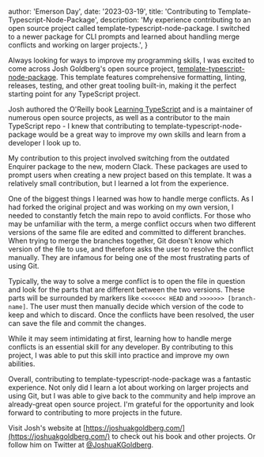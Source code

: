 
  author: 'Emerson Day',
  date: '2023-03-19',
  title: 'Contributing to Template-Typescript-Node-Package',
  description:
    'My experience contributing to an open source project called template-typescript-node-package. I switched to a newer package for CLI prompts and learned about handling merge conflicts and working on larger projects.',
}


Always looking for ways to improve my programming skills, I was excited to come across Josh Goldberg's open source project, [template-typescript-node-package](https://github.com/JoshuaKGoldberg/template-typescript-node-package). This template features comprehensive formatting, linting, releases, testing, and other great tooling built-in, making it the perfect starting point for any TypeScript project.

Josh authored the O'Reilly book [Learning TypeScript](http://www.https://www.learningtypescript.com/) and is a maintainer of numerous open source projects, as well as a contributor to the main TypeScript repo - I knew that contributing to template-typescript-node-package would be a great way to improve my own skills and learn from a developer I look up to.

My contribution to this project involved switching from the outdated Enquirer package to the new, modern Clack. These packages are used to prompt users when creating a new project based on this template. It was a relatively small contribution, but I learned a lot from the experience.

One of the biggest things I learned was how to handle merge conflicts. As I had forked the original project and was working on my own version, I needed to constantly fetch the main repo to avoid conflicts. For those who may be unfamiliar with the term, a merge conflict occurs when two different versions of the same file are edited and committed to different branches. When trying to merge the branches together, Git doesn't know which version of the file to use, and therefore asks the user to resolve the conflict manually. They are infamous for being one of the most frustrating parts of using Git.

Typically, the way to solve a merge conflict is to open the file in question and look for the parts that are different between the two versions. These parts will be surrounded by markers like `<<<<<<< HEAD` and `>>>>>>> [branch-name]`. The user must then manually decide which version of the code to keep and which to discard. Once the conflicts have been resolved, the user can save the file and commit the changes.

While it may seem intimidating at first, learning how to handle merge conflicts is an essential skill for any developer. By contributing to this project, I was able to put this skill into practice and improve my own abilities.

Overall, contributing to template-typescript-node-package was a fantastic experience. Not only did I learn a lot about working on larger projects and using Git, but I was able to give back to the community and help improve an already-great open source project. I'm grateful for the opportunity and look forward to contributing to more projects in the future.

Visit Josh's website at [https://joshuakgoldberg.com/](https://joshuakgoldberg.com/) to check out his book and other projects. Or follow him on Twitter at [@JoshuaKGoldberg](https://twitter.com/JoshuaKGoldberg).
